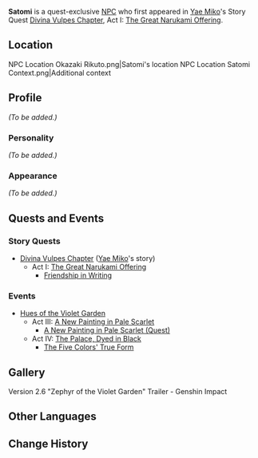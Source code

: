 {{Meta
<!-- Remove this template after adding the missing info -->
|missing_NPC_profile  = yes
}}
{{Character Infobox
|type             = Quest NPC
|image            = NPC Satomi.png
|region           = Inazuma
|title            = Author
}}

'''Satomi''' is a quest-exclusive [[NPC]] who first appeared in [[Yae Miko]]'s Story Quest [[Divina Vulpes Chapter]], Act I: [[The Great Narukami Offering]].

==Location==
<gallery hideaddbutton="true" captionalign="center">
NPC Location Okazaki Rikuto.png|Satomi's location
NPC Location Satomi Context.png|Additional context
</gallery>

==Profile==
<!-- detailed story/lore information goes here -->
''(To be added.)''

===Personality===
''(To be added.)''

===Appearance===
''(To be added.)''

==Quests and Events==
===Story Quests===
* [[Divina Vulpes Chapter]] ([[Yae Miko]]'s story)
** Act I: [[The Great Narukami Offering]]
*** [[Friendship in Writing]]

===Events===
* [[Hues of the Violet Garden]]
** Act III: [[A New Painting in Pale Scarlet]]
*** [[A New Painting in Pale Scarlet (Quest)]]
** Act IV: [[The Palace, Dyed in Black]]
*** [[The Five Colors' True Form]]
<!--
==Trivia==
-->
==Gallery==
<gallery hideaddbutton="true" captionalign="center">
Version 2.6 "Zephyr of the Violet Garden" Trailer - Genshin Impact
</gallery>

==Other Languages==
{{Other Languages|default_hidden = 1
|en      = Satomi
|zhs     = 聪美
|zhs_rm  = Cōngměi
|zht     = 聰美
|zht_rm  = Cōngměi
|ja      = 聡美
|ja_rm   = Satomi
|ko      = 사토미
|ko_rm   = 
|es      = Satomi
|fr      = Satomi
|ru      = Сатоми
|th      = Satomi
|vi      = Satomi
|de      = Satomi
|id      = Satomi
|pt      = Satomi
}}

==Change History==
{{Change History|2.5}}
<!--
==References==
{{Reflist}}
-->
